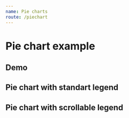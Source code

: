 ```yaml
---
name: Pie charts
route: /piechart
---
```



# Pie chart example

## Demo

## Pie chart with standart legend
<Playground>
    <PieChart
        colors={ ['blue', 'green', 'red', 'purple', 'black'] }
        legendPosition='inside'
        radius='75%'
        toolboxTooltip={{ saveAsImage: 'saving'}}
        title='pie chart'
        center={ ['50%', '50%'] }
        data={ 
            [ 
                { name: "trained", value: 25 },
                { name: "knewNorms", value: 10 },
                { name: "wasUsedEpi", value: 45 },
                { name: "defectiveEquipment", value: 10 },
                { name: "improvisation", value: 90 }
            ] 
        }
    />
</Playground>

## Pie chart with scrollable legend
<Playground>
    <div style={ { width: '300px'} }>
        <PieChart
            legendType="scroll"
            colors={ ['blue', 'green', 'red', 'purple', 'black'] }
            legendPosition='inside'
            radius='75%'
            toolboxTooltip={{ saveAsImage: 'saving'}}
            title='pie chart'
            center={ ['50%', '50%'] }
            data={ 
                [ 
                    { name: "Sem treinamento", value: 25 },
                    { name: "Não utilizava EPI", value: 10 },
                    { name: "Não conhecia as normas", value: 45 },
                    { name: "Defeito de equipamento", value: 10 },
                    { name: "Improvisação", value: 90 }
                ] 
            }
        />
    </div>
</Playground>
